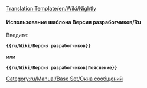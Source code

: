 <noinclude>[[Translation:Template/en/Wiki/Nightly]]</noinclude><noinclude>
</noinclude>{{en/Ambox| type  = notice
| image = NightlyIcon.png
| text  = <strong>Версия разработчиков</strong><br />Возможности, упомянутые в данном разделе в настоящее время доступны только в непроизводственных релизах, таких как [[ru/Archive/Community/Версия разработчиков|выпуски разработчиков]], бета-выпуски или релиз-кандидаты. {{{1|}}}
}}<noinclude>

====Использование шаблона Версия разработчиков/Ru====
Введите:

 '''<nowiki>{{ru/Wiki/Версия разработчиков}}</nowiki>'''

или

 '''<nowiki>{{ru/Wiki/Версия разработчиков|Пояснение}}</nowiki>'''

[[Category:ru/Manual/Base Set/Окна сообщений]]</noinclude>